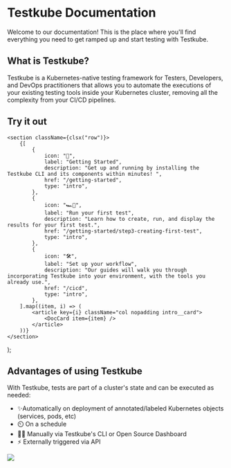
# Testkube Documentation
Welcome to our documentation! 
This is the place where you'll find everything you need to get ramped up and start testing with Testkube.

## What is Testkube?

Testkube is a Kubernetes-native testing framework for Testers, Developers, and DevOps practitioners that allows you to automate the executions of your existing testing tools inside your Kubernetes cluster, removing all the complexity from your CI/CD pipelines.

## Try it out

    <section className={clsx("row")}>
        {[
            {
                icon: "🚀",
                label: "Getting Started",
                description: "Get up and running by installing the Testkube CLI and its components within minutes! ",
                href: "/getting-started",
                type: "intro",
            },
            {
                icon: "🏎💨",
                label: "Run your first test",
                description: "Learn how to create, run, and display the results for your first test.",
                href: "/getting-started/step3-creating-first-test",
                type: "intro",
            },
            {
                icon: "🛠",
                label: "Set up your workflow",
                description: "Our guides will walk you through incorporating Testkube into your environment, with the tools you already use.",
                href: "/cicd",
                type: "intro",
            },
        ].map((item, i) => (
            <article key={i} className="col nopadding intro__card">
                <DocCard item={item} />
            </article>
        ))}
    </section>
);

<DocCardList />

## Advantages of using Testkube

With Testkube, tests are part of a cluster's state and can be executed as needed:

- ✨Automatically on deployment of annotated/labeled Kubernetes objects (services, pods, etc)
- ⏲️ On a schedule
- 🧑‍💻 Manually via Testkube's CLI or Open Source Dashboard
- ⚡ Externally triggered via API

<img src={CICDComparison} />